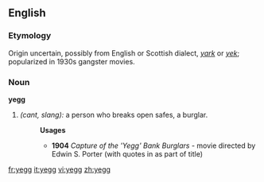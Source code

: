 ==English==

===Etymology===
Origin uncertain, possibly from English or Scottish dialect, ''[[yark]]'' or ''[[yek]]''; popularized in 1930s gangster movies.
===Noun===
'''yegg'''

#''(cant, slang):'' a person who breaks open safes, a burglar.
#:'''Usages'''
#:*'''1904''' ''Capture of the 'Yegg' Bank Burglars'' - movie directed by Edwin S. Porter (with quotes in as part of title)

[[fr:yegg]]
[[it:yegg]]
[[vi:yegg]]
[[zh:yegg]]
